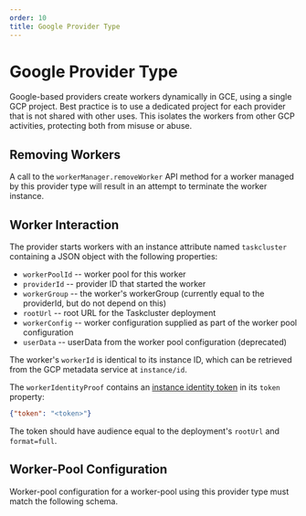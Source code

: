```yaml
---
order: 10
title: Google Provider Type
---
```


# Google Provider Type

Google-based providers create workers dynamically in GCE, using a single GCP project.
Best practice is to use a dedicated project for each provider that is not shared with other uses.
This isolates the workers from other GCP activities, protecting both from misuse or abuse.

## Removing Workers

A call to the `workerManager.removeWorker` API method for a worker managed by this provider type will result in an attempt to terminate the worker instance.

## Worker Interaction

The provider starts workers with an instance attribute named `taskcluster` containing a JSON object with the following properties:

* `workerPoolId` -- worker pool for this worker
* `providerId` -- provider ID that started the worker
* `workerGroup` -- the worker's workerGroup (currently equal to the providerId, but do not depend on this)
* `rootUrl` -- root URL for the Taskcluster deployment
* `workerConfig` -- worker configuration supplied as part of the worker pool configuration
* `userData` -- userData from the worker pool configuration (deprecated)

The worker's `workerId` is identical to its instance ID, which can be retrieved from the GCP metadata service at `instance/id`.

The `workerIdentityProof` contains an [instance identity token](https://cloud.google.com/compute/docs/instances/verifying-instance-identity) in its `token` property:

```json
{"token": "<token>"}
```

The token should have audience equal to the deployment's `rootUrl` and `format=full`.

## Worker-Pool Configuration

Worker-pool configuration for a worker-pool using this provider type must match the following schema.

<SchemaTable schema="/schemas/worker-manager/v1/config-google.json" />

